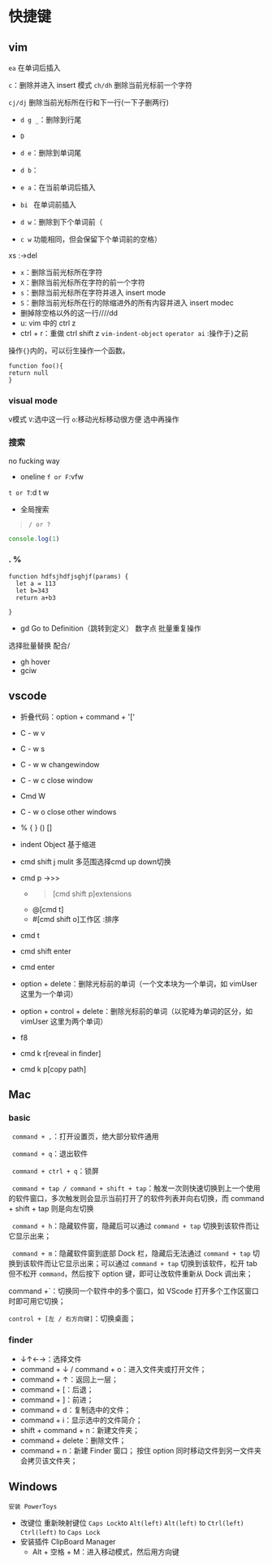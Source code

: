 
# 快捷键
## vim
`ea` 在单词后插入

`c`：删除并进入 insert 模式
`ch/dh` 删除当前光标前一个字符

`cj/dj` 删除当前光标所在行和下一行(一下子删两行)

- `d g _`：删除到行尾

- `D`
- `d e`：删除到单词尾
- `d b`：
- `e a`：在当前单词后插入
- `bi ` 在单词前插入
- `d w`：删除到下个单词前（
- `c w` 功能相同，但会保留下个单词前的空格）

xs :->del
- `x`：删除当前光标所在字符
- `X`：删除当前光标所在字符的前一个字符
- `s`：删除当前光标所在字符并进入 insert mode
- `S`：删除当前光标所在行的除缩进外的所有内容并进入 insert modec 
- 删掉除空格以外的这一行////dd
- u: vim 中的 ctrl z
- ctrl + r：重做 ctrl shift z
`vim-indent-object`
`operator ai` :操作于`}`之前

操作`{}`内的，可以衍生操作一个函数。

```
function foo(){
return null
}
```

### visual mode
v模式 
`V`:选中这一行
`o`:移动光标移动很方便
选中再操作
### 搜索
no fucking way


- oneline
`f or F`:vfw


`t or T`:d t w 
- 全局搜索

> `/ or ?`
```js filename="index.js"{1}
console.log(1)
```
### . %
```
function hdfsjhdfjsghjf(params) {
  let a = 113
  let b=343
  return a+b3
  
}
```


- gd  Go to Definition（跳转到定义）
数字点 批量重复操作

选择批量替换 配合/

- gh hover
- gciw

## vscode
- 折叠代码：option + command + '['
- C - w v
- C - w s

- C - w w changewindow
- C - w c close window
- Cmd W
- C - w o close other windows
- % { } () []
- indent Object  基于缩进
- cmd shift j mulit 多范围选择cmd up down切换

- cmd p ->>>
  - >[cmd shift p]extensions 
  - @[cmd t]
  - #[cmd shift o]工作区 :排序
- cmd t
- cmd shift enter
- cmd enter
- option + delete：删除光标前的单词（一个文本块为一个单词，如 vimUser 这里为一个单词）
- option + control + delete：删除光标前的单词（以驼峰为单词的区分，如 vimUser 这里为两个单词）
- f8
- cmd k   r[reveal in finder]
- cmd k   p[copy path] 


## Mac
### basic
` command + ,`：打开设置页，绝大部分软件通用



` command + q`：退出软件

` command + ctrl + q`：锁屏

` command + tap / command + shift + tap`：触发一次则快速切换到上一个使用的软件窗口，多次触发则会显示当前打开了的软件列表并向右切换，而 command + shift + tap 则是向左切换

` command + h`：隐藏软件窗，隐藏后可以通过 `command + tap` 切换到该软件而让它显示出来；

` command + m`：隐藏软件窗到底部 Dock 栏，隐藏后无法通过 `command + tap` 切换到该软件而让它显示出来；可以通过 `command + tap` 切换到该软件，松开 tab 但不松开 `command`，然后按下 option 键，即可让改软件重新从 Dock 调出来；

command +`：切换同一个软件中的多个窗口，如 VScode 打开多个工作区窗口时即可用它切换；


`control + [左 / 右方向键]`：切换桌面；
### finder
- ↓↑←→：选择文件
- command + ↓ / command + o：进入文件夹或打开文件；
- command + ↑：返回上一层；
- command + [：后退；
- command + ]：前进；
- command + d：复制选中的文件；
- command + i：显示选中的文件简介；
- shift + command + n：新建文件夹；
- command + delete：删除文件；
- command + n：新建 Finder 窗口；
  按住 option 同时移动文件到另一文件夹会拷贝该文件夹；
## Windows
 ```安装 PowerToys```
  -  改键位 重新映射键位
   `Caps Lock`to `Alt(left)`
   `Alt(left)` to `Ctrl(left)`
   `Ctrl(left)` to `Caps Lock`
  - 安装插件 
    ClipBoard Manager
    * Alt + 空格 + M：进入移动模式，然后用方向键
